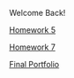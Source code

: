 Welcome Back!

[Homework 5](DATA_304_HW_5/DATA_304_HW_5.html)

[Homework 7](DATA_304_HW_7/DATA_304_HW_7.html)

[Final Portfolio](~/Git/docs/DATA_304/DATA_304_Final_Portfolio)